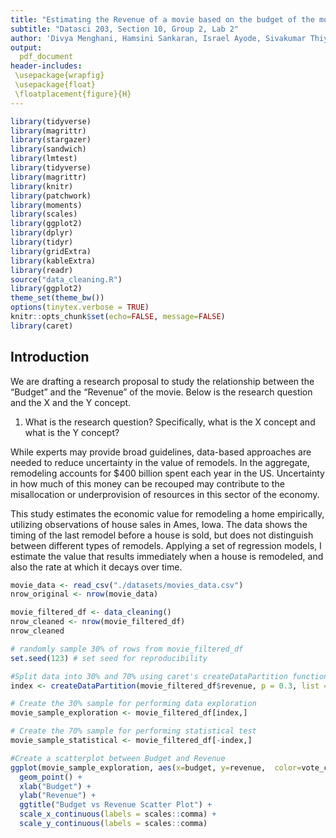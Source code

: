 ```yaml
---
title: "Estimating the Revenue of a movie based on the budget of the movie"
subtitle: "Datasci 203, Section 10, Group 2, Lab 2"
author: 'Divya Menghani, Hamsini Sankaran, Israel Ayode, Sivakumar Thiyagarajan'
output:
  pdf_document
header-includes:
 \usepackage{wrapfig}
 \usepackage{float}
 \floatplacement{figure}{H}
---
```

```r
library(tidyverse)
library(magrittr)
library(stargazer)
library(sandwich)
library(lmtest)
library(tidyverse) 
library(magrittr)
library(knitr)
library(patchwork)
library(moments)
library(scales)
library(ggplot2)
library(dplyr)
library(tidyr)
library(gridExtra)
library(kableExtra)
library(readr)
source("data_cleaning.R")
library(ggplot2)
theme_set(theme_bw())
options(tinytex.verbose = TRUE)
knitr::opts_chunk$set(echo=FALSE, message=FALSE)
library(caret)
```

## Introduction 

We are drafting a research proposal to study the relationship between the “Budget” and the “Revenue” of the movie. Below is the research question and the X and the Y concept.

1. What is the research question? Specifically, what is the X concept and what is the Y concept?

  \begin{quote}
    \begin{itemize}
    \item \textit{Research Question: How does the budget of a movie influence its revenue?}
    \item \textit{X Concept: Budget - budget (metric)}
     \item \textit{Y Concept: Revenue - revenue (metric)}
      \end{itemize}
  \end{quote}

While experts may provide broad guidelines, data-based approaches are needed to reduce uncertainty in the value of remodels. In the aggregate, remodeling accounts for $400 billion spent each year in the US. Uncertainty in how much of this money can be recouped may contribute to the misallocation or underprovision of resources in this sector of the economy.

This study estimates the economic value for remodeling a home empirically, utilizing observations of house sales in Ames, Iowa. The data shows the timing of the last remodel before a house is sold, but does not distinguish between different types of remodels. Applying a set of regression models, I estimate the value that results immediately when a house is remodeled, and also the rate at which it decays over time.


```r
movie_data <- read_csv("./datasets/movies_data.csv")
nrow_original <- nrow(movie_data)
```

```r
movie_filtered_df <- data_cleaning()
nrow_cleaned <- nrow(movie_filtered_df)
nrow_cleaned
```

```r
# randomly sample 30% of rows from movie_filtered_df
set.seed(123) # set seed for reproducibility

#Split data into 30% and 70% using caret's createDataPartition function
index <- createDataPartition(movie_filtered_df$revenue, p = 0.3, list = FALSE)

# Create the 30% sample for performing data exploration
movie_sample_exploration <- movie_filtered_df[index,]

# Create the 70% sample for performing statistical test
movie_sample_statistical <- movie_filtered_df[-index,]

#Create a scatterplot between Budget and Revenue
ggplot(movie_sample_exploration, aes(x=budget, y=revenue,  color=vote_count)) +
  geom_point() +
  xlab("Budget") +
  ylab("Revenue") +
  ggtitle("Budget vs Revenue Scatter Plot") +
  scale_x_continuous(labels = scales::comma) +
  scale_y_continuous(labels = scales::comma)
```
